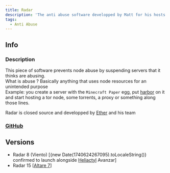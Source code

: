 ```yaml
---
title: Radar
description: 'The anti abuse software developped by Matt for his hosts'
tags:
  - Anti Abuse
---
```


## Info
### Description
This piece of software prevents node abuse by suspending servers that it thinks are abusing.  
What is abuse ? Basically anything that uses node resources for an unintended purpose  
Example: you create a server with the `Minecraft Paper` egg, put [harbor](https://github.com/RealTriassic/Harbor) on it and start hosting a tor node, some torrents, a proxy or something along those lines.  

Radar is closed source and developped by [Ether](../People/Matt%20James.mdx) and his team

### [GitHub](https://github.com/radarpowered)

## Versions
* Radar 8 (Viento) [{new Date(1740624267095).toLocaleString()} confirmed to launch alongside [Heliactyl](../Software/heliactyl.mdx) Avanzar]
* Radar 15 [[Altare 7](../Hosts/altare.mdx)]